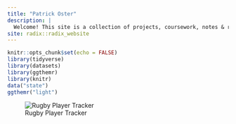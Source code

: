 ```yaml
---
title: "Patrick Oster"
description: |
  Welcome! This site is a collection of projects, coursework, notes & resources which I have created over during my graduate studies at LUC. Take a look around & enjoy! The site will be under construction while I complete my studies. Feel free to email poster@luc.edu with any inquiries.
site: radix::radix_website
---
```


```r
knitr::opts_chunk$set(echo = FALSE)
library(tidyverse)
library(datasets)
library(ggthemr)
library(knitr)
data("state")
ggthemr("light")
```

![Rugby Player Tracker](figures/rugby_player_tracker.gif)